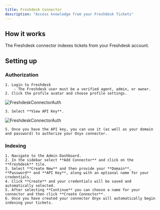 ```yaml
---
title: Freshdesk Connector
description: "Access knowledge from your Freshdesk Tickets"
---
```


## How it works

The Freshdesk connector indexes tickets from your Freshdesk account.

## Setting up

### Authorization

    1. Login to Freshdesk
        - The Freshdesk user must be a verified agent, admin, or owner.
    2. Click the profile avatar and choose profile settings.

![FreshdeskConnectorAuth](/images/connectors/freshdesk/freshdesk_1.png)

    3. Select **View API Key**.

![FreshdeskConnectorAuth](/images/connectors/freshdesk/freshdesk_2.png)

    5. Once you have the API key, you can use it (as well as your domain and password) to authorize your Onyx connector.

### Indexing

    1. Navigate to the Admin Dashboard.
    2. In the sidebar select **Add Connector** and click on the **Freshdesk** tile.
    3. Select **Create New** and then provide your **Domain**, **Password** and **API Key**, along with an optional name for your credentials.
    4. Click **Create** and your credentials will be saved and automatically selected.
    5. After selecting **Continue** you can choose a name for your connector and then click **Create Connector**.
    6. Once you have created your connector Onyx will automatically begin indexing your tickets.
